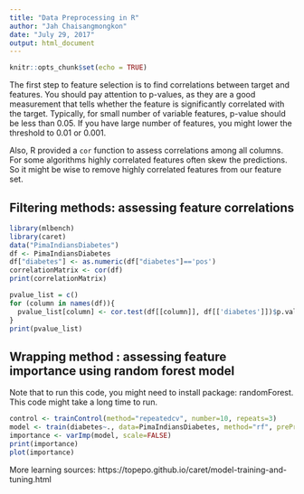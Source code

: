 ```yaml
---
title: "Data Preprocessing in R"
author: "Jah Chaisangmongkon"
date: "July 29, 2017"
output: html_document
---
```


```r
knitr::opts_chunk$set(echo = TRUE)
```

The first step to feature selection is to find correlations between target and features. You should pay attention to p-values, as they are a good measurement that tells whether the feature is significantly correlated with the target. Typically, for small number of variable features, p-value should be less than 0.05. If you have large number of features, you might lower the threshold to 0.01 or 0.001.

Also, R provided a `cor` function to assess correlations among all columns. For some algorithms highly correlated features often skew the predictions. So it might be wise to remove highly correlated features from our feature set.

## Filtering methods: assessing feature correlations

```r
library(mlbench)
library(caret)
data("PimaIndiansDiabetes")
df <- PimaIndiansDiabetes
df["diabetes"] <- as.numeric(df["diabetes"]=='pos')
correlationMatrix <- cor(df)
print(correlationMatrix)
```

```r
pvalue_list = c()
for (column in names(df)){
  pvalue_list[column] <- cor.test(df[[column]], df[['diabetes']])$p.value
}
print(pvalue_list)
```

## Wrapping method : assessing feature importance using random forest model

Note that to run this code, you might need to install package: randomForest. This code might take a long time to run.

```r
control <- trainControl(method="repeatedcv", number=10, repeats=3)
model <- train(diabetes~., data=PimaIndiansDiabetes, method="rf", preProcess="scale", trControl=control)
importance <- varImp(model, scale=FALSE)
print(importance)
plot(importance)
```


More learning sources:
https://topepo.github.io/caret/model-training-and-tuning.html
